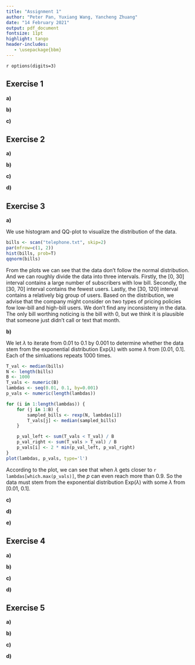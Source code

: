 ```yaml
---
title: "Assignment 1"
author: "Peter Pan, Yuxiang Wang, Yancheng Zhuang"
date: "14 February 2021"
output: pdf_document
fontsize: 11pt
highlight: tango
header-includes:
   - \usepackage{bbm}
---
```


`r options(digits=3)`

## Exercise 1
<!--
The data set birthweight.txt contains the birthweights of 188 newborn babies. 
We are interested in finding the underlying (population) mean μ of birthweights.
-->

**a)** 
<!--
Check normality of the data. 
Compute a point estimate for μ. 
Derive, assuming normality (irrespective of your conclusion about normality od the data), 
a bounded 90% confidence interval for μ. 
-->

**b)** 
<!--
An expert claims that the mean birthweight is bigger than 2800, verify this claim by using a t-test.
What is the outcome of the test if you take α = 0.1? 
And other values of α?
-->

**c)** 
<!--
In the R-output of the test from b), also a confidence interval is given, 
but why is it different from the confidence interval found in a) and why is it one-sided?
-->

## Exercise 2
<!--
We study the power function of the two-sample t-test (see Section 1.9 of Assignment 0). 
For n=m=30, mu=180, nu=175 and sd=5, generate 1000 samples x=rnorm(n, mu, sd) and y=rnorm(m, nu, sd), 
and record the 1000 p-values for testing H0: mu=nu. 
You can evaluate the power (at point nu=175) of this t-test as fraction of p-values that are smaller than 0.05.
-->

**a)** 
<!--
Set n=m=30, mu=180 and sd=5. 
Calculate now the power of the t-test for every value of nu in the grid seq(175, 185, by=0.25). 
Plot the power as a function of nu.
-->

**b)** 
<!--
Set n=m=100, mu=180 and sd=5. 
Repeat the preceding exercise. 
Add the plot to the preceding plot.
-->

**c)** 
<!--
Set n=m=30, mu=180 and sd=15. 
Repeat the preceding exercise.
-->

**d)** 
<!--
Explain your findings.
-->

## Exercise 3
<!--
A telecommunication company has entered the market for mobile phones in a new country. 
The company's marketing manager conducts a survey of 200 new subscribers for mobile phones. 
The results of the survey are in the data set telephone.txt, 
which contains the first month bills X_1, ..., X_200, in euros.
-->

**a)** 
<!--
Make an appropriate plot of this data set. 
What marketing advice(s) would you give to the marketing manager? 
Are there any inconsistencies in the data? 
If so, try to fix these.
-->

We use histogram and QQ-plot to visualize the distribution of the data. 

```r
bills <- scan("telephone.txt", skip=2)
par(mfrow=c(1, 2))
hist(bills, prob=T)
qqnorm(bills)
```

From the plots we can see that the data don't follow the normal distribution. 
And we can roughly divide the data into three intervals. 
Firstly, the [0, 30] interval contains a large number of subscribers with low bill. 
Secondly, the [30, 70] interval contains the fewest users. 
Lastly, the [30, 120] interval contains a relatively big group of users. 
Based on the distribution, we advise that the company might consider on two types of pricing policies fow low-bill and high-bill users.
We don't find any inconsisteny in the data. 
The only bill worthing noticing is the bill with 0, but we think it is plausible that someone just didn't call or text that month.

**b)** 
<!--
By using a bootstrap test with the test statistic T = median(X_1, ..., X_200), 
test whether the data telephone.txt stems from the exponential distribution Exp(λ) with some λ from [0.01, 0.1].
-->

We let $\lambda$ to iterate from 0.01 to 0.1 by 0.001 to determine whether the data stem from the exponential distribution Exp($\lambda$) with some $\lambda$ from [0.01, 0.1]. Each of the simluations repeats 1000 times.

```r
T_val <- median(bills)
N <- length(bills)
B <- 1000
T_vals <- numeric(B)
lambdas <- seq(0.01, 0.1, by=0.001)
p_vals <- numeric(length(lambdas))

for (i in 1:length(lambdas)) {
    for (j in 1:B) {
        sampled_bills <- rexp(N, lambdas[i])
        T_vals[j] <- median(sampled_bills)
    }

    p_val_left <- sum(T_vals < T_val) / B
    p_val_right <- sum(T_vals > T_val) / B
    p_vals[i] <- 2 * min(p_val_left, p_val_right)
}
plot(lambdas, p_vals, type='l')
```

According to the plot, we can see that when $\lambda$ gets closer to `r lambdas[which.max(p_vals)]`, the $p$ can even reach more than 0.9. So the data must stem from the exponential distribution Exp($\lambda$) with some $\lambda$ from [0.01, 0.1].

**c)** 
<!--
Construct a 95% bootstrap confidence interval for the population median of the sample.
-->

**d)** 
<!--
Assuming X_1, ..., X_N ~ Exp(λ) and using the central limit theorem for the sample mean, 
estimate λ and construct again a 95% confidence interval for the population median. 
Comment on your findings.
-->

**e)** 
<!--
Using an appropriate test, test the null hypothesis that the median bill is bigger or equal to 40 euro against 
the alternative that the median bill is smaller than 40 euro. 
Next, design and perform a test to check whether the fraction of the bills less than 10 euro is less than 25%.
-->

## Exercise 4
<!--
To study the effect of energy drink a sample of 24 high school pupils were randomized to drinking 
either a softdrink or an energy drink after running for 60 meters. 
After half an hour they were asked to run again. 
For both sprints they were asked to sprint as fast they could,  and the sprinting time was measured. 
The data is given in the file run.txt. 
[Courtesy class 5E, Stedelijk Gymnasium Leiden, 2010.]
-->

**a)** 
<!--
Disregarding the type of drink, test whether the run times before drink and after are correlated. 
-->

**b)** 
<!--
Test separately, for both the softdrink and the energy drink conditions, 
whether there is a difference in speed in the two running tasks.
-->

**c)** 
<!--
For each pupil compute the time difference between the two running tasks. 
Test whether these time differences are effected by the type of drink.
-->

**d)** 
<!--
Can you think of a plausible objection to the design of the experiment in b) 
if the main aim was to test whether drinking the energy drink speeds up the running? 
Is there a similar objection to the design of the experiment in c)? 
Comment on all your findings in this exercise.
-->

## Exercise 5
<!--
The dataset chickwts is a data frame included in the standard R installation, to view it, type chickwts at the R prompt. 
This data frame contains 71 observations on newly-hatched chicks which were randomly allocated among six groups. 
Each group was given a different feed supplement for six weeks, after which their weight (in grams) was measured. 
The data frame consists of a numeric column giving the weights, and a factor column giving the name of the feed supplement.
-->

**a)** 
<!--
Test whether the distributions of the chicken weights for meatmeal and sunflower groups are different by performing three tests: 
the two samples t-test (argue whether the data are paired or not), the
Mann-Whitney test and the Kolmogorov-Smirnov test. 
Comment on your findings.
-->

**b)** 
<!--
Conduct a one-way ANOVA to determine whether the type of feed supplement has an effect on the weight of the chicks. 
Give the estimated chick weights for each of the six feed supplements. 
What is the best feed supplement?
-->

**c)** 
<!--
Check the ANOVA model assumptions by using relevant diagnostic tools.
-->

**d)** 
<!--
Does the Kruskal-Wallis test arrive at the same conclusion about the effect of feed supplement as the test in b)? 
Explain possible differences between conclusions of the Kruskal-Wallis and ANOVA tests.
-->
